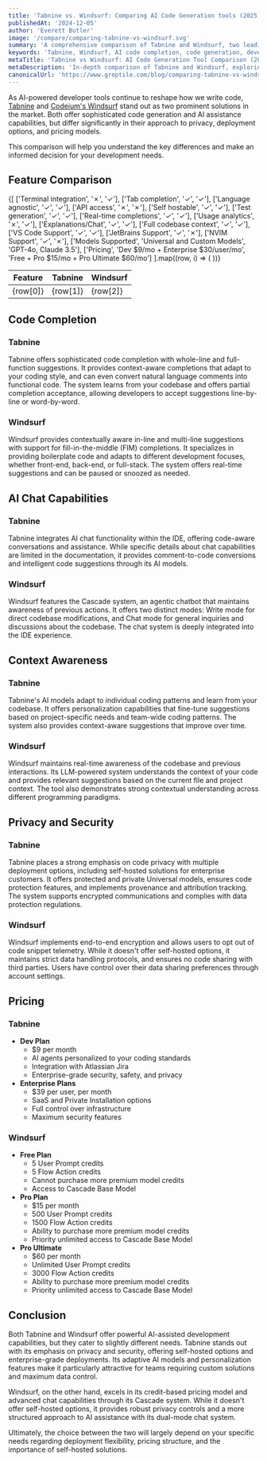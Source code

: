 ```yaml
---
title: 'Tabnine vs. Windsurf: Comparing AI Code Generation tools (2025)'
publishedAt: '2024-12-05'
author: 'Everett Butler'
image: '/compare/comparing-tabnine-vs-windsurf.svg'
summary: 'A comprehensive comparison of Tabnine and Windsurf, two leading AI-powered code completion tools, analyzing their features, pricing, and capabilities to help developers make an informed choice.'
keywords: 'Tabnine, Windsurf, AI code completion, code generation, developer tools, IDE integration, AI coding assistant, code automation'
metaTitle: 'Tabnine vs Windsurf: AI Code Generation Tool Comparison (2025)'
metaDescription: 'In-depth comparison of Tabnine and Windsurf, exploring features, pricing, and capabilities to help developers choose the right AI code generation tool for their needs.'
canonicalUrl: 'https://www.greptile.com/blog/comparing-tabnine-vs-windsurf'
---
```


As AI-powered developer tools continue to reshape how we write code, [Tabnine](https://www.tabnine.com/) and [Codeium's Windsurf](https://codeium.com/windsurf) stand out as two prominent solutions in the market. Both offer sophisticated code generation and AI assistance capabilities, but differ significantly in their approach to privacy, deployment options, and pricing models. 

This comparison will help you understand the key differences and make an informed decision for your development needs.

## Feature Comparison

<table style={{
  borderCollapse: 'collapse',
  width: '100%',
  margin: '2rem 0',
  borderRadius: '8px',
  overflow: 'hidden',
  fontSize: '0.95rem',
  lineHeight: '1.5'
}}>
  <thead>
    <tr>
      <th style={{
        backgroundColor: '#f8fafc',
        padding: '1rem',
        textAlign: 'left',
        borderBottom: '1px solid #e2e8f0',
        fontWeight: '600',
        color: '#1a202c'
      }}>Feature</th>
      <th style={{
        backgroundColor: '#f8fafc',
        padding: '1rem',
        textAlign: 'center',
        borderBottom: '1px solid #e2e8f0',
        fontWeight: '600',
        color: '#1a202c'
      }}>Tabnine</th>
      <th style={{
        backgroundColor: '#f8fafc',
        padding: '1rem',
        textAlign: 'center',
        borderBottom: '1px solid #e2e8f0',
        fontWeight: '600',
        color: '#1a202c'
      }}>Windsurf</th>
    </tr>
  </thead>
  <tbody>
    {[
    ['Terminal integration', '✗', '✓'],
    ['Tab completion', '✓', '✓'],
    ['Language agnostic', '✓', '✓'],
    ['API access', '✗', '✗'],
    ['Self hostable', '✓', '✓'],
    ['Test generation', '✓', '✓'],
    ['Real-time completions', '✓', '✓'],
    ['Usage analytics', '✗', '✓'],
    ['Explanations/Chat', '✓', '✓'],
    ['Full codebase context', '✓', '✓'],
    ['VS Code Support', '✓', '✓'],
    ['JetBrains Support', '✓', '✗'],
    ['NVIM Support', '✓', '✗'],
    ['Models Supported', 'Universal and Custom Models', 'GPT-4o, Claude 3.5'],
    ['Pricing', 'Dev $9/mo + Enterprise $30/user/mo', 'Free + Pro $15/mo + Pro Ultimate $60/mo']
].map((row, i) => (
      <tr key={i} style={{ 
        backgroundColor: 'white',
        transition: 'background-color 0.2s'
      }}>
        <td style={{
          padding: '1rem',
          borderBottom: '1px solid #e2e8f0',
          fontWeight: '500',
          backgroundColor: '#f8fafc'
        }}>{row[0]}</td>
        <td style={{
          padding: '1rem',
          borderBottom: '1px solid #e2e8f0',
          textAlign: 'center',
          color: row[1] === '✓' ? '#22c55e' : row[1] === '✗' ? '#ef4444' : '#1a202c',
          fontSize: (row[1] === '✓' || row[1] === '✗') ? '1.5rem' : '0.95rem'
        }}>{row[1]}</td>
        <td style={{
          padding: '1rem',
          borderBottom: '1px solid #e2e8f0',
          textAlign: 'center',
          color: row[2] === '✓' ? '#22c55e' : row[2] === '✗' ? '#ef4444' : '#1a202c',
          fontSize: (row[2] === '✓' || row[2] === '✗') ? '1.5rem' : '0.95rem'
        }}>{row[2]}</td>
      </tr>
    ))}
  </tbody>
</table>

## Code Completion

### Tabnine
Tabnine offers sophisticated code completion with whole-line and full-function suggestions. It provides context-aware completions that adapt to your coding style, and can even convert natural language comments into functional code. The system learns from your codebase and offers partial completion acceptance, allowing developers to accept suggestions line-by-line or word-by-word.

### Windsurf
Windsurf provides contextually aware in-line and multi-line suggestions with support for fill-in-the-middle (FIM) completions. It specializes in providing boilerplate code and adapts to different development focuses, whether front-end, back-end, or full-stack. The system offers real-time suggestions and can be paused or snoozed as needed.

## AI Chat Capabilities

### Tabnine
Tabnine integrates AI chat functionality within the IDE, offering code-aware conversations and assistance. While specific details about chat capabilities are limited in the documentation, it provides comment-to-code conversions and intelligent code suggestions through its AI models.

### Windsurf
Windsurf features the Cascade system, an agentic chatbot that maintains awareness of previous actions. It offers two distinct modes: Write mode for direct codebase modifications, and Chat mode for general inquiries and discussions about the codebase. The chat system is deeply integrated into the IDE experience.

## Context Awareness

### Tabnine
Tabnine's AI models adapt to individual coding patterns and learn from your codebase. It offers personalization capabilities that fine-tune suggestions based on project-specific needs and team-wide coding patterns. The system also provides context-aware suggestions that improve over time.

### Windsurf
Windsurf maintains real-time awareness of the codebase and previous interactions. Its LLM-powered system understands the context of your code and provides relevant suggestions based on the current file and project context. The tool also demonstrates strong contextual understanding across different programming paradigms.

## Privacy and Security

### Tabnine
Tabnine places a strong emphasis on code privacy with multiple deployment options, including self-hosted solutions for enterprise customers. It offers protected and private Universal models, ensures code protection features, and implements provenance and attribution tracking. The system supports encrypted communications and complies with data protection regulations.

### Windsurf
Windsurf implements end-to-end encryption and allows users to opt out of code snippet telemetry. While it doesn't offer self-hosted options, it maintains strict data handling protocols, and ensures no code sharing with third parties. Users have control over their data sharing preferences through account settings.

## Pricing

### Tabnine
- **Dev Plan**
  - $9 per month
  - AI agents personalized to your coding standards
  - Integration with Atlassian Jira
  - Enterprise-grade security, safety, and privacy
- **Enterprise Plans**
  - $39 per user, per month
  - SaaS and Private Installation options
  - Full control over infrastructure
  - Maximum security features

### Windsurf
- **Free Plan**
  - 5 User Prompt credits
  - 5 Flow Action credits
  - Cannot purchase more premium model credits
  - Access to Cascade Base Model
- **Pro Plan**
  - $15 per month
  - 500 User Prompt credits
  - 1500 Flow Action credits
  - Ability to purchase more premium model credits
  - Priority unlimited access to Cascade Base Model
- **Pro Ultimate**
  - $60 per month
  - Unlimited User Prompt credits
  - 3000 Flow Action credits
  - Ability to purchase more premium model credits
  - Priority unlimited access to Cascade Base Model

## Conclusion

Both Tabnine and Windsurf offer powerful AI-assisted development capabilities, but they cater to slightly different needs. Tabnine stands out with its emphasis on privacy and security, offering self-hosted options and enterprise-grade deployments. Its adaptive AI models and personalization features make it particularly attractive for teams requiring custom solutions and maximum data control.

Windsurf, on the other hand, excels in its credit-based pricing model and advanced chat capabilities through its Cascade system. While it doesn't offer self-hosted options, it provides robust privacy controls and a more structured approach to AI assistance with its dual-mode chat system. 

Ultimately, the choice between the two will largely depend on your specific needs regarding deployment flexibility, pricing structure, and the importance of self-hosted solutions.
